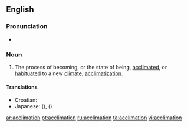 ==English==

===Pronunciation===
* {{rhymes|eɪʃǝn}}

===Noun===
{{en-noun}}

# The process of becoming, or the state of being, [[acclimated]], or [[habituated]] to a new [[climate]]; [[acclimatization]].

====Translations====
* Croatian: {{t-|hr|aklimatiziranje|n}}
* Japanese: {{t|ja|適応|tr=tekiō|sc=Jpan}} ({{Jpan|てきおう}}), {{t|ja|順応|tr=jun'nō|sc=Jpan}} ({{Jpan|じゅんのう}})

[[ar:acclimation]]
[[pt:acclimation]]
[[ru:acclimation]]
[[ta:acclimation]]
[[vi:acclimation]]